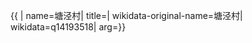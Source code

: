 {{ {{{1|PRC admin/showdata}}}|
name=塘泾村|
title=|
wikidata-original-name=塘泾村|
wikidata=q14193518|
arg={{{arg|}}}}}